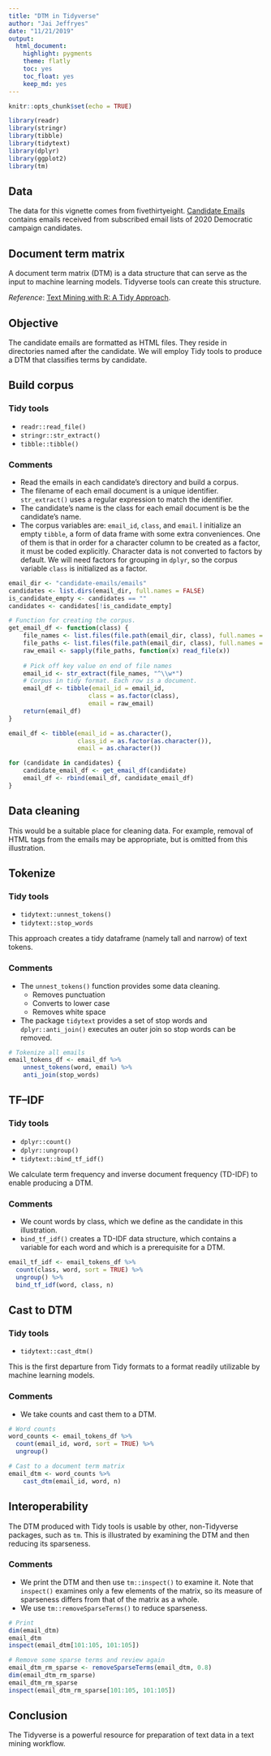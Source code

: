 ```yaml
---
title: "DTM in Tidyverse"
author: "Jai Jeffryes"
date: "11/21/2019"
output:
  html_document:
    highlight: pygments
    theme: flatly
    toc: yes
    toc_float: yes
    keep_md: yes
---
```


```r
knitr::opts_chunk$set(echo = TRUE)
```

```r
library(readr)
library(stringr)
library(tibble)
library(tidytext)
library(dplyr)
library(ggplot2)
library(tm)
```
## Data
The data for this vignette comes from fivethirtyeight. [Candidate Emails](https://github.com/fivethirtyeight/candidate-emails) contains emails received from subscribed email lists of 2020 Democratic campaign candidates.

## Document term matrix
A document term matrix (DTM) is a data structure that can serve as the input to machine learning models. Tidyverse tools can create this structure.

*Reference*: [Text Mining with R: A Tidy Approach](https://www.tidytextmining.com).

## Objective
The candidate emails are formatted as HTML files. They reside in directories named after the candidate. We will employ Tidy tools to produce a DTM that classifies terms by candidate.

## Build corpus
### Tidy tools
- `readr::read_file()`
- `stringr::str_extract()`
- `tibble::tibble()`

### Comments
- Read the emails in each candidate's directory and build a corpus.
- The filename of each email document is a unique identifier. `str_extract()` uses a regular expression to match the identifier.
- The candidate's name is the class for each email document is be the candidate's name.
- The corpus variables are: `email_id`, `class`, and `email`. I initialize an empty `tibble`, a form of data frame with some extra conveniences. One of them is that in order for a character column to be created as a factor, it must be coded explicitly. Character data is not converted to factors by default. We will need factors for grouping in `dplyr`, so the corpus variable `class` is initialized as a factor.

```r
email_dir <- "candidate-emails/emails"
candidates <- list.dirs(email_dir, full.names = FALSE)
is_candidate_empty <- candidates == ""
candidates <- candidates[!is_candidate_empty]

# Function for creating the corpus.
get_email_df <- function(class) {
    file_names <- list.files(file.path(email_dir, class), full.names = FALSE)
    file_paths <- list.files(file.path(email_dir, class), full.names = TRUE)
    raw_email <- sapply(file_paths, function(x) read_file(x))
    
	# Pick off key value on end of file names
	email_id <- str_extract(file_names, "^\\w*")
	# Corpus in tidy format. Each row is a document.
	email_df <- tibble(email_id = email_id,
	                  class = as.factor(class),
	                  email = raw_email)
	return(email_df)
}

email_df <- tibble(email_id = as.character(),
                   class_id = as.factor(as.character()),
                   email = as.character())

for (candidate in candidates) {
    candidate_email_df <- get_email_df(candidate)
    email_df <- rbind(email_df, candidate_email_df)
}
```

## Data cleaning
This would be a suitable place for cleaning data. For example, removal of HTML tags from the emails may be appropriate, but is omitted from this illustration.

## Tokenize
### Tidy tools
- `tidytext::unnest_tokens()`
- `tidytext::stop_words`

This approach creates a tidy dataframe (namely tall and narrow) of text tokens.

### Comments
- The `unnest_tokens()` function provides some data cleaning.
  - Removes punctuation
  - Converts to lower case
  - Removes white space
- The package `tidytext` provides a set of stop words and `dplyr::anti_join()` executes an outer join so stop words can be removed.

```r
# Tokenize all emails
email_tokens_df <- email_df %>% 
	unnest_tokens(word, email) %>% 
	anti_join(stop_words)

```

## TF–IDF
### Tidy tools
- `dplyr::count()`
- `dplyr::ungroup()`
- `tidytext::bind_tf_idf()`

We calculate term frequency and inverse document frequency (TD-IDF) to enable producing a DTM.

### Comments
- We count words by class, which we define as the candidate in this illustration.
- `bind_tf_idf()` creates a TD-IDF data structure, which contains a variable for each word and which is a prerequisite for a DTM.

```r
email_tf_idf <- email_tokens_df %>% 
  count(class, word, sort = TRUE) %>%
  ungroup() %>%
  bind_tf_idf(word, class, n)
```

## Cast to DTM
### Tidy tools
- `tidytext::cast_dtm()`

This is the first departure from Tidy formats to a format readily utilizable by machine learning models.

### Comments
- We take counts and cast them to a DTM.

```r
# Word counts
word_counts <- email_tokens_df %>%
  count(email_id, word, sort = TRUE) %>%
  ungroup()

# Cast to a document term matrix
email_dtm <- word_counts %>% 
	cast_dtm(email_id, word, n)
```

## Interoperability
The DTM produced with Tidy tools is usable by other, non-Tidyverse packages, such as `tm`. This is illustrated by examining the DTM and then reducing its sparseness.

### Comments
- We print the DTM and then use `tm::inspect()` to examine it. Note that `inspect()` examines only a few elements of the matrix, so its measure of sparseness differs from that of the matrix as a whole.
- We use `tm::removeSparseTerms()` to reduce sparseness.

```r
# Print
dim(email_dtm)
email_dtm
inspect(email_dtm[101:105, 101:105])

# Remove some sparse terms and review again
email_dtm_rm_sparse <- removeSparseTerms(email_dtm, 0.8)
dim(email_dtm_rm_sparse)
email_dtm_rm_sparse
inspect(email_dtm_rm_sparse[101:105, 101:105])
```

## Conclusion
The Tidyverse is a powerful resource for preparation of text data in a text mining workflow.
